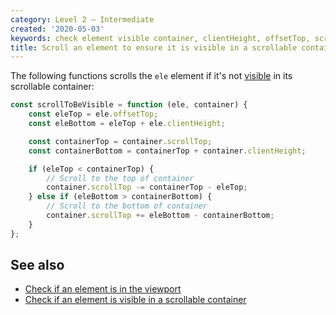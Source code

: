 ```yaml
---
category: Level 2 — Intermediate
created: '2020-05-03'
keywords: check element visible container, clientHeight, offsetTop, scrollTop
title: Scroll an element to ensure it is visible in a scrollable container
---
```


The following functions scrolls the `ele` element if it's not [visible](https://phuoc.ng/collection/html-dom/check-if-an-element-is-visible-in-a-scrollable-container) in its scrollable container:

```js
const scrollToBeVisible = function (ele, container) {
    const eleTop = ele.offsetTop;
    const eleBottom = eleTop + ele.clientHeight;

    const containerTop = container.scrollTop;
    const containerBottom = containerTop + container.clientHeight;

    if (eleTop < containerTop) {
        // Scroll to the top of container
        container.scrollTop -= containerTop - eleTop;
    } else if (eleBottom > containerBottom) {
        // Scroll to the bottom of container
        container.scrollTop += eleBottom - containerBottom;
    }
};
```

## See also

-   [Check if an element is in the viewport](https://phuoc.ng/collection/html-dom/check-if-an-element-is-in-the-viewport)
-   [Check if an element is visible in a scrollable container](https://phuoc.ng/collection/html-dom/check-if-an-element-is-visible-in-a-scrollable-container)
